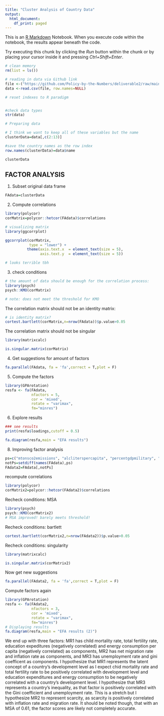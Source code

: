 ```yaml
---
title: "Cluster Analysis of Country Data"
output:
  html_document:
    df_print: paged
---
```


This is an [R Markdown](http://rmarkdown.rstudio.com) Notebook. When you execute code within the notebook, the results appear beneath the code. 

Try executing this chunk by clicking the *Run* button within the chunk or by placing your cursor inside it and pressing *Ctrl+Shift+Enter*. 


```r
# clean memory
rm(list = ls())

# reading in data via Github link
file <-("https://github.com/Policy-by-the-Numbers/deliverable2/raw/main/deli2dataset_new.csv")
data <-read.csv(file, row.names=NULL)

# reset indexes to R paradigm


#check data types
str(data)

```
```r
# Preparing data

# I think we want to keep all of these variables but the name
clusterData=data[,c(2:13)]

#save the country names as the row index
row.names(clusterData)=data$name

clusterData
```

## FACTOR ANALYSIS

1. Subset original data frame
```r
FAdata=clusterData

```

2. Compute correlations
```r
library(polycor)
corMatrix=polycor::hetcor(FAdata)$correlations

# visualizing matrix
library(ggcorrplot)

ggcorrplot(corMatrix,
           type = "lower") + 
          theme(axis.text.x  = element_text(size = 5),
                axis.text.y  = element_text(size = 5))

# looks terrible tbh
```

3. check conditions

```r
# the amount of data should be enough for the correlation process:
library(psych)
psych::KMO(corMatrix)

# note: does not meet the threshold for KMO
```

The correlation matrix should not be an identity matrix:
```r
# is identity matrix?
cortest.bartlett(corMatrix,n=nrow(FAdata))$p.value>0.05
```

The correlation matrix should not be singular
```r
library(matrixcalc)

is.singular.matrix(corMatrix)
```
4. Get suggestions for amount of factors
```r
fa.parallel(FAdata, fa = 'fa',correct = T,plot = F)
```
5. Compute the factors
```r
library(GPArotation)
resfa <- fa(FAdata,
            nfactors = 5,
            cor = 'mixed',
            rotate = "varimax",
            fm="minres")

```

6. Explore results
```r
### see results
print(resfa$loadings,cutoff = 0.5)
```

```r
fa.diagram(resfa,main = "EFA results")
```
8. Improving factor analysis
```r
ps=c("mtonsco2emissions", "alcliterspercapita", "percentgdpmilitary", "internetusers")
notPs=setdiff(names(FAdata),ps)
FAdata2=FAdata[,notPs]
```

recompute correlations
```r
library(polycor)
corMatrix2=polycor::hetcor(FAdata2)$correlations
```

Recheck conditions: MSA
```r
library(psych)
psych::KMO(corMatrix2) 
# MSA improved! barely meets threshold!
```
Recheck conditions: bartlett
```r
cortest.bartlett(corMatrix2,n=nrow(FAdata2))$p.value>0.05
```
Recheck conditions: singularity
```r
library(matrixcalc)

is.singular.matrix(corMatrix2)
```

Now get new suggestions
```r
fa.parallel(FAdata2, fa = 'fa',correct = T,plot = F)
```
Compute factors again
```r
library(GPArotation)
resfa <- fa(FAdata2,
            nfactors = 3,
            cor = 'mixed',
            rotate = "varimax",
            fm="minres")
# Displaying results
fa.diagram(resfa,main = "EFA results (2)")
```

We end up with three factors: MR1 has child mortality rate, total fertility rate, education expeditures (negatively correlated) and energy consumption per capita (negatively correlated) as components, MR2 has net migration rate and inflation rate as components, and MR3 has unemployment rate and gini coefficent as components. I hypothesize that MR1 represents the latent concept of a country's development level as I expect chid mortality rate and total fertility rate to be positively correlated with development level and education expenditures and energy consumption to be negatively correlated with a country's development level. I hypothesize that MR3 represents a country's inequality, as that factor is positively correlated with the Gini coefficient and unemployment rate. This is a stretch but I hypothesize MR2 to represent scarcity, as scarcity is positively correlated with inflation rate and migration rate. It should be noted though, that with an MSA of 0.61, the factor scores are likely not completely accurate.

